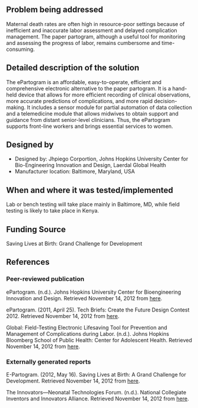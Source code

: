 {{DISPLAYTITLE:ePartogram}}
{{Medical Device
|Health Topic=Maternal mortality 
|Classification=Preventative, Diagnosis
|Scope=Prototype
|Location=Africa
|Image=Epartogram.png
}}
<!-- Please make sure to use the format provided below for consistency between all devices. -->
==Problem being addressed==
Maternal death rates are often high in resource-poor settings because of inefficient and inaccurate labor assessment and delayed complication management.  The paper partogram, although a useful tool for monitoring and assessing the progress of labor, remains cumbersome and time-consuming. 

==Detailed description of the solution==
The ePartogram is an affordable, easy-to-operate, efficient and comprehensive electronic alternative to the paper partogram. It is a hand-held device that allows for more efficient recording of clinical observations, more accurate predictions of complications, and more rapid decision-making. It includes a sensor module for partial automation of data collection and a telemedicine module that allows midwives to obtain support and guidance from distant senior-level clinicians. Thus, the ePartogram supports front-line workers and brings essential services to women.

==Designed by==
*Designed by: Jhpiego Corportion, Johns Hopkins University Center for Bio-Engineering Innovation and Design, Laerdal Global Health
*Manufacturer location: Baltimore, Maryland, USA

==When and where it was tested/implemented ==
Lab or bench testing will take place mainly in Baltimore, MD, while field testing is likely to take place in Kenya.
 
==Funding Source==
Saving Lives at Birth: Grand Challenge for Development

==References==
===Peer-reviewed publication===
ePartogram.  (n.d.).  Johns Hopkins University Center for Bioengineering Innovation and Design.
Retrieved November 14, 2012 from [http://eng.jhu.edu/wse/cbid/page/epartogram here]. 

ePartogram.  (2011, April 25). Tech Briefs: Create the Future Design Contest 2012.  Retrieved
November 14, 2012 from [http://contest.techbriefs.com/medical-2011/1247 here].

Global: Field-Testing Electronic Lifesaving Tool for Prevention and Management of Complications
during Labor.  (n.d.). Johns Hopkins Bloomberg School of Public Health: Center for Adolescent
Health. Retrieved November 14, 2012 from [http://www.jhsph.edu/research/centers-and-institutes/center-for-adolescent-health/research/project_page.html?gf_id=4591&project_id=8358 here].  

===Externally generated reports===
E-Partogram.  (2012, May 16).  Saving Lives at Birth:  A Grand Challenge for Development.  Retrieved
November 14, 2012 from [http://www.savinglivesatbirth.net/summaries/35 here]. 

The Innovators—Neonatal Technologies Forum.  (n.d.).  National Collegiate Inventors and Innovators Alliance. Retrieved November 14, 2012 from [http://nciia.org/neonatalforum/innovators here].

<!-- Add relevant categories, such as [[Category:HIV]] or [[Category:Malaria]] below this line -->